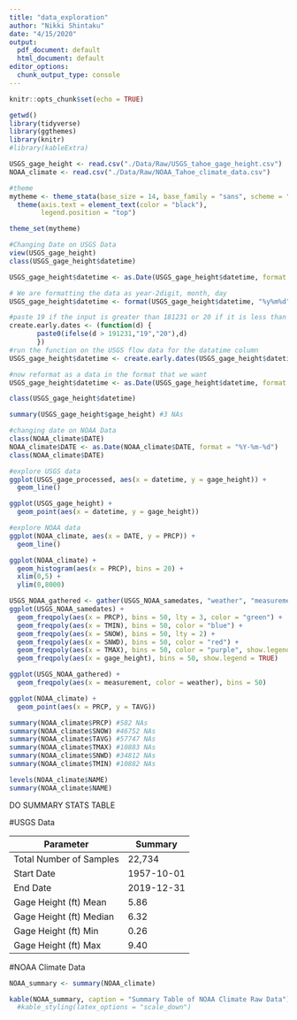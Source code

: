 ```yaml
---
title: "data_exploration"
author: "Nikki Shintaku"
date: "4/15/2020"
output:
  pdf_document: default
  html_document: default
editor_options:
  chunk_output_type: console
---
```


```r
knitr::opts_chunk$set(echo = TRUE)
```

```r
getwd()
library(tidyverse)
library(ggthemes)
library(knitr)
#library(kableExtra)

USGS_gage_height <- read.csv("./Data/Raw/USGS_tahoe_gage_height.csv")
NOAA_climate <- read.csv("./Data/Raw/NOAA_Tahoe_climate_data.csv")

#theme
mytheme <- theme_stata(base_size = 14, base_family = "sans", scheme = "s2mono") +
  theme(axis.text = element_text(color = "black"), 
        legend.position = "top")

theme_set(mytheme)
```

```r
#Changing Date on USGS Data
view(USGS_gage_height)
class(USGS_gage_height$datetime)

USGS_gage_height$datetime <- as.Date(USGS_gage_height$datetime, format = "%m/%d/%y") 

# We are formatting the data as year-2digit, month, day
USGS_gage_height$datetime <- format(USGS_gage_height$datetime, "%y%m%d")

#paste 19 if the input is greater than 181231 or 20 if it is less than 
create.early.dates <- (function(d) {
       paste0(ifelse(d > 191231,"19","20"),d)
       })
#run the function on the USGS flow data for the datatime column
USGS_gage_height$datetime <- create.early.dates(USGS_gage_height$datetime)

#now reformat as a data in the format that we want
USGS_gage_height$datetime <- as.Date(USGS_gage_height$datetime, format = "%Y%m%d")

class(USGS_gage_height$datetime)

summary(USGS_gage_height$gage_height) #3 NAs
```

```r
#changing date on NOAA Data
class(NOAA_climate$DATE)
NOAA_climate$DATE <- as.Date(NOAA_climate$DATE, format = "%Y-%m-%d")
class(NOAA_climate$DATE)

```

```r
#explore USGS data
ggplot(USGS_gage_processed, aes(x = datetime, y = gage_height)) +
  geom_line()

ggplot(USGS_gage_height) +
  geom_point(aes(x = datetime, y = gage_height))
```

```r
#explore NOAA data
ggplot(NOAA_climate, aes(x = DATE, y = PRCP)) +
  geom_line()

ggplot(NOAA_climate) +
  geom_histogram(aes(x = PRCP), bins = 20) +
  xlim(0,5) +
  ylim(0,8000)

USGS_NOAA_gathered <- gather(USGS_NOAA_samedates, "weather", "measurement", PRCP:TMIN)
ggplot(USGS_NOAA_samedates) +
  geom_freqpoly(aes(x = PRCP), bins = 50, lty = 3, color = "green") +
  geom_freqpoly(aes(x = TMIN), bins = 50, color = "blue") +
  geom_freqpoly(aes(x = SNOW), bins = 50, lty = 2) +
  geom_freqpoly(aes(x = SNWD), bins = 50, color = "red") +
  geom_freqpoly(aes(x = TMAX), bins = 50, color = "purple", show.legend = TRUE) +
  geom_freqpoly(aes(x = gage_height), bins = 50, show.legend = TRUE) 

ggplot(USGS_NOAA_gathered) +
  geom_freqpoly(aes(x = measurement, color = weather), bins = 50)

ggplot(NOAA_climate) +
  geom_point(aes(x = PRCP, y = TAVG))

summary(NOAA_climate$PRCP) #582 NAs
summary(NOAA_climate$SNOW) #46752 NAs
summary(NOAA_climate$TAVG) #57747 NAs
summary(NOAA_climate$TMAX) #10883 NAs
summary(NOAA_climate$SNWD) #34812 NAs
summary(NOAA_climate$TMIN) #10882 NAs

levels(NOAA_climate$NAME)
summary(NOAA_climate$NAME)

```

DO SUMMARY STATS TABLE

#USGS Data

Parameter               | Summary
------------------------|---------------
Total Number of Samples | 22,734
Start Date              | 1957-10-01
End Date                | 2019-12-31
Gage Height (ft) Mean   | 5.86
Gage Height (ft) Median | 6.32
Gage Height (ft) Min    | 0.26
Gage Height (ft) Max    | 9.40

#NOAA Climate Data

```r
NOAA_summary <- summary(NOAA_climate)

kable(NOAA_summary, caption = "Summary Table of NOAA Climate Raw Data") 
  #kable_styling(latex_options = "scale_down")
```

